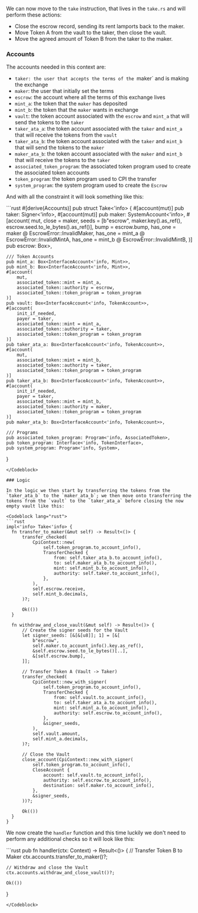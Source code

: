 
<ArticleSection name="Take" id="take" level="h2" />

We can now move to the `take` instruction, that lives in the `take.rs` and will perform these actions:
- Close the escrow record, sending its rent lamports back to the maker.
- Move Token A from the vault to the taker, then close the vault.
- Move the agreed amount of Token B from the taker to the maker.

### Accounts 

The accounts needed in this context are:
- `taker: the user that accepts the terms of the `maker` and is making the exchange
- `maker`: the user that initially set the terms
- `escrow`: the account where all the terms of this exchange lives
- `mint_a`: the token that the `maker` has deposited
- `mint_b`: the token that the `maker` wants in exchange
- `vault`: the token account associated with the `escrow` and `mint_a` that will send the tokens to the `taker`
- `taker_ata_a`: the token account associated with the `taker` and `mint_a` that will receive the tokens from the `vault`
- `taker_ata_b`: the token account associated with the `taker` and `mint_b` that will send the tokens to the `maker`
- `maker_ata_b`: the token account associated with the `maker` and `mint_b` that will receive the tokens to the `taker`
- `associated_token_program`: the associated token program used to create the associated token accounts
- `token_program`: the token program used to CPI the transfer
- `system_program`: the system program used to create the `Escrow`

And with all the constraint it will look something like this:

<Codeblock lang="rust">
  ```rust
#[derive(Accounts)]
pub struct Take<'info> {
    #[account(mut)]
    pub taker: Signer<'info>,
    #[account(mut)]
    pub maker: SystemAccount<'info>,
    #[account(
        mut,
        close = maker,
        seeds = [b"escrow", maker.key().as_ref(), escrow.seed.to_le_bytes().as_ref()],
        bump = escrow.bump,
        has_one = maker @ EscrowError::InvalidMaker,
        has_one = mint_a @ EscrowError::InvalidMintA,
        has_one = mint_b @ EscrowError::InvalidMintB,
    )]
    pub escrow: Box<Account<'info, Escrow>>,

    /// Token Accounts
    pub mint_a: Box<InterfaceAccount<'info, Mint>>,
    pub mint_b: Box<InterfaceAccount<'info, Mint>>,
    #[account(
        mut,
        associated_token::mint = mint_a,
        associated_token::authority = escrow,
        associated_token::token_program = token_program
    )]
    pub vault: Box<InterfaceAccount<'info, TokenAccount>>,
    #[account(
        init_if_needed,
        payer = taker,
        associated_token::mint = mint_a,
        associated_token::authority = taker,
        associated_token::token_program = token_program
    )]
    pub taker_ata_a: Box<InterfaceAccount<'info, TokenAccount>>,
    #[account(
        mut,
        associated_token::mint = mint_b,
        associated_token::authority = taker,
        associated_token::token_program = token_program
    )]
    pub taker_ata_b: Box<InterfaceAccount<'info, TokenAccount>>,
    #[account(
        init_if_needed,
        payer = taker,
        associated_token::mint = mint_b,
        associated_token::authority = maker,
        associated_token::token_program = token_program
    )]
    pub maker_ata_b: Box<InterfaceAccount<'info, TokenAccount>>,

    /// Programs
    pub associated_token_program: Program<'info, AssociatedToken>,
    pub token_program: Interface<'info, TokenInterface>,
    pub system_program: Program<'info, System>,
}
  ```
</Codeblock>

### Logic 

In the logic we then start by transferring the tokens from the `taker_ata_b` to the `maker_ata_b`; we then move onto transferring the tokens from the `vault` to the `taker_ata_a` before closing the now empty vault like this:

<Codeblock lang="rust">
```rust
impl<'info> Take<'info> {
    fn transfer_to_maker(&mut self) -> Result<()> {
        transfer_checked(
            CpiContext::new(
                self.token_program.to_account_info(),
                TransferChecked {
                    from: self.taker_ata_b.to_account_info(),
                    to: self.maker_ata_b.to_account_info(),
                    mint: self.mint_b.to_account_info(),
                    authority: self.taker.to_account_info(),
                },
            ),
            self.escrow.receive,
            self.mint_b.decimals,
        )?;

        Ok(())
    }

    fn withdraw_and_close_vault(&mut self) -> Result<()> {
        // Create the signer seeds for the Vault
        let signer_seeds: [&[&[u8]]; 1] = [&[
            b"escrow",
            self.maker.to_account_info().key.as_ref(),
            &self.escrow.seed.to_le_bytes()[..],
            &[self.escrow.bump],
        ]];

        // Transfer Token A (Vault -> Taker)
        transfer_checked(
            CpiContext::new_with_signer(
                self.token_program.to_account_info(),
                TransferChecked {
                    from: self.vault.to_account_info(),
                    to: self.taker_ata_a.to_account_info(),
                    mint: self.mint_a.to_account_info(),
                    authority: self.escrow.to_account_info(),
                },
                &signer_seeds,
            ),
            self.vault.amount,
            self.mint_a.decimals,
        )?;

        // Close the Vault
        close_account(CpiContext::new_with_signer(
            self.token_program.to_account_info(),
            CloseAccount {
                account: self.vault.to_account_info(),
                authority: self.escrow.to_account_info(),
                destination: self.maker.to_account_info(),
            },
            &signer_seeds,
        ))?;

        Ok(())
    }
}
```
</Codeblock>

We now create the `handler` function and this time luckily we don't need to perform any additional checks so it will look like this:

<Codeblock lang="rust">
```rust
pub fn handler(ctx: Context<Take>) -> Result<()> {
    // Transfer Token B to Maker
    ctx.accounts.transfer_to_maker()?;

    // Withdraw and close the Vault
    ctx.accounts.withdraw_and_close_vault()?;

    Ok(())
}
```
</Codeblock>
